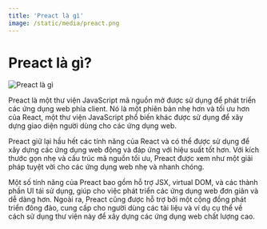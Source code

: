 ```yaml
---
title: 'Preact là gì'
image: /static/media/preact.png
---
```


# Preact là gì?

![Preact là gì](/static/media/preact.png)

Preact là một thư viện JavaScript mã nguồn mở được sử dụng để phát triển các ứng dụng web phía client. Nó là một phiên bản nhẹ hơn và tối ưu hơn của React, một thư viện JavaScript phổ biến khác được sử dụng để xây dựng giao diện người dùng cho các ứng dụng web.

Preact giữ lại hầu hết các tính năng của React và có thể được sử dụng để xây dựng các ứng dụng web động và đáp ứng với hiệu suất tốt hơn. Với kích thước gọn nhẹ và cấu trúc mã nguồn tối ưu, Preact được xem như một giải pháp tuyệt vời cho các ứng dụng web nhẹ và nhanh chóng.

Một số tính năng của Preact bao gồm hỗ trợ JSX, virtual DOM, và các thành phần UI tái sử dụng, giúp cho việc phát triển các ứng dụng web đơn giản và dễ dàng hơn. Ngoài ra, Preact cũng được hỗ trợ bởi một cộng đồng phát triển đông đảo, cung cấp cho người dùng các tài liệu và ví dụ cụ thể về cách sử dụng thư viện này để xây dựng các ứng dụng web chất lượng cao.
